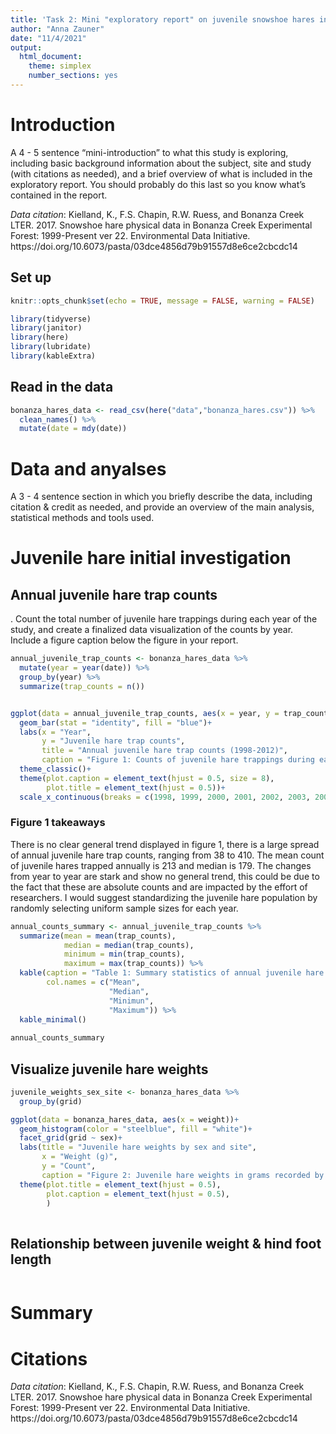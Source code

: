 ```yaml
---
title: 'Task 2: Mini "exploratory report" on juvenile snowshoe hares in Bonanza Creek'
author: "Anna Zauner"
date: "11/4/2021"
output: 
  html_document: 
    theme: simplex
    number_sections: yes
---
```

# Introduction 

A 4 - 5 sentence "mini-introduction" to what this study is exploring, including basic background information about the subject, site and study (with citations as needed), and a brief overview of what is included in the exploratory report. You should probably do this last so you know what’s contained in the report.
 
*Data citation*: Kielland, K., F.S. Chapin, R.W. Ruess, and Bonanza Creek LTER. 2017. Snowshoe hare physical data in Bonanza Creek Experimental Forest: 1999-Present ver 22. Environmental Data Initiative. https://doi.org/10.6073/pasta/03dce4856d79b91557d8e6ce2cbcdc14

## Set up

```r
knitr::opts_chunk$set(echo = TRUE, message = FALSE, warning = FALSE)

library(tidyverse)
library(janitor)
library(here)
library(lubridate)
library(kableExtra)
```

## Read in the data

```r
bonanza_hares_data <- read_csv(here("data","bonanza_hares.csv")) %>% 
  clean_names() %>% 
  mutate(date = mdy(date))
```

# Data and anyalses

 A 3 - 4 sentence section in which you briefly describe the data, including citation & credit as needed, and provide an overview of the main analysis, statistical methods and tools used.
 
# Juvenile hare initial investigation 

## Annual juvenile hare trap counts

. Count the total number of juvenile hare trappings during each year of the study, and create a finalized data visualization of the counts by year. Include a figure caption below the figure in your report. 

```r
annual_juvenile_trap_counts <- bonanza_hares_data %>% 
  mutate(year = year(date)) %>% 
  group_by(year) %>% 
  summarize(trap_counts = n())


ggplot(data = annual_juvenile_trap_counts, aes(x = year, y = trap_counts))+
  geom_bar(stat = "identity", fill = "blue")+
  labs(x = "Year",
       y = "Juvenile hare trap counts",
       title = "Annual juvenile hare trap counts (1998-2012)",
       caption = "Figure 1: Counts of juvenile hare trappings during each year of the study from 1998 to 2012")+
  theme_classic()+
  theme(plot.caption = element_text(hjust = 0.5, size = 8),
        plot.title = element_text(hjust = 0.5))+
  scale_x_continuous(breaks = c(1998, 1999, 2000, 2001, 2002, 2003, 2004, 2005, 2006, 2007, 2008, 2009, 2010, 2011, 2012))


```

### Figure 1 takeaways

There is no clear general trend displayed in figure 1, there is a large spread of annual juvenile hare trap counts, ranging from 38 to 410. The mean count of juvenile hares trapped annually is 213 and median is 179. The changes from year to year are stark and show no general trend, this could be due to the fact that these are absolute counts and are impacted by the effort of researchers. I would suggest standardizing the juvenile hare population by randomly selecting uniform sample sizes for each year. 

```r
annual_counts_summary <- annual_juvenile_trap_counts %>% 
  summarize(mean = mean(trap_counts),
            median = median(trap_counts),
            minimum = min(trap_counts),
            maximum = max(trap_counts)) %>% 
  kable(caption = "Table 1: Summary statistics of annual juvenile hare trap counts",
        col.names = c("Mean",
                      "Median",
                      "Minimun",
                      "Maximum")) %>% 
  kable_minimal()
  
annual_counts_summary
```

## Visualize juvenile hare weights

```r
juvenile_weights_sex_site <- bonanza_hares_data %>% 
  group_by(grid)

ggplot(data = bonanza_hares_data, aes(x = weight))+
  geom_histogram(color = "steelblue", fill = "white")+
  facet_grid(grid ~ sex)+
  labs(title = "Juvenile hare weights by sex and site",
       x = "Weight (g)",
       y = "Count",
       caption = "Figure 2: Juvenile hare weights in grams recorded by sex (male, female or NA) and site recorded (Bonbs, Bonmat or Bonrip)")+
  theme(plot.title = element_text(hjust = 0.5),
        plot.caption = element_text(hjust = 0.5),
        )
  


```

## Relationship between juvenile weight & hind foot length

```r

```

# Summary 

# Citations 

*Data citation*: Kielland, K., F.S. Chapin, R.W. Ruess, and Bonanza Creek LTER. 2017. Snowshoe hare physical data in Bonanza Creek Experimental Forest: 1999-Present ver 22. Environmental Data Initiative. https://doi.org/10.6073/pasta/03dce4856d79b91557d8e6ce2cbcdc14

